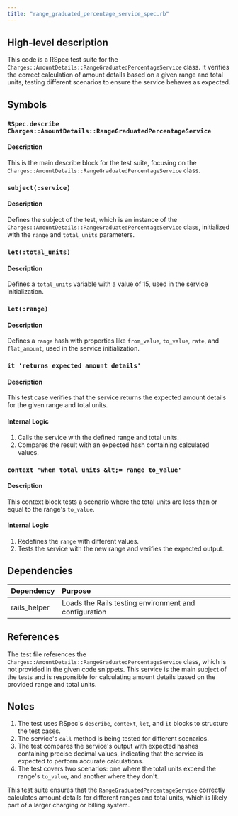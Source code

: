 ```yaml
---
title: "range_graduated_percentage_service_spec.rb"
---
```


## High-level description
This code is a RSpec test suite for the `Charges::AmountDetails::RangeGraduatedPercentageService` class. It verifies the correct calculation of amount details based on a given range and total units, testing different scenarios to ensure the service behaves as expected.

## Symbols

### `RSpec.describe Charges::AmountDetails::RangeGraduatedPercentageService`
#### Description
This is the main describe block for the test suite, focusing on the `Charges::AmountDetails::RangeGraduatedPercentageService` class.

### `subject(:service)`
#### Description
Defines the subject of the test, which is an instance of the `Charges::AmountDetails::RangeGraduatedPercentageService` class, initialized with the `range` and `total_units` parameters.

### `let(:total_units)`
#### Description
Defines a `total_units` variable with a value of 15, used in the service initialization.

### `let(:range)`
#### Description
Defines a `range` hash with properties like `from_value`, `to_value`, `rate`, and `flat_amount`, used in the service initialization.

### `it 'returns expected amount details'`
#### Description
This test case verifies that the service returns the expected amount details for the given range and total units.

#### Internal Logic
1. Calls the service with the defined range and total units.
2. Compares the result with an expected hash containing calculated values.

### `context 'when total units &lt;= range to_value'`
#### Description
This context block tests a scenario where the total units are less than or equal to the range's `to_value`.

#### Internal Logic
1. Redefines the `range` with different values.
2. Tests the service with the new range and verifies the expected output.

## Dependencies
| Dependency | Purpose |
|:-----------|:--------|
| rails_helper | Loads the Rails testing environment and configuration |

## References
The test file references the `Charges::AmountDetails::RangeGraduatedPercentageService` class, which is not provided in the given code snippets. This service is the main subject of the tests and is responsible for calculating amount details based on the provided range and total units.

## Notes
1. The test uses RSpec's `describe`, `context`, `let`, and `it` blocks to structure the test cases.
2. The service's `call` method is being tested for different scenarios.
3. The test compares the service's output with expected hashes containing precise decimal values, indicating that the service is expected to perform accurate calculations.
4. The test covers two scenarios: one where the total units exceed the range's `to_value`, and another where they don't.

This test suite ensures that the `RangeGraduatedPercentageService` correctly calculates amount details for different ranges and total units, which is likely part of a larger charging or billing system.